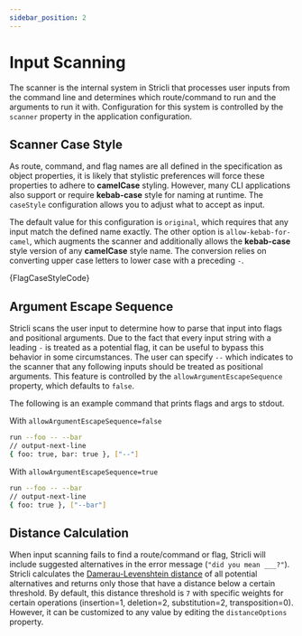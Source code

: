 ```yaml
---
sidebar_position: 2
---
```



# Input Scanning

The scanner is the internal system in Stricli that processes user inputs from the command line and determines which route/command to run and the arguments to run it with. Configuration for this system is controlled by the `scanner` property in the application configuration.

## Scanner Case Style

As route, command, and flag names are all defined in the specification as object properties, it is likely that stylistic preferences will force these properties to adhere to **camelCase** styling. However, many CLI applications also support or require **kebab-case** style for naming at runtime. The `caseStyle` configuration allows you to adjust what to accept as input.

The default value for this configuration is `original`, which requires that any input match the defined name exactly. The other option is `allow-kebab-for-camel`, which augments the scanner and additionally allows the **kebab-case** style version of any **camelCase** style name. The conversion relies on converting upper case letters to lower case with a preceding `-`.


<StricliPlayground>{FlagCaseStyleCode}</StricliPlayground>

## Argument Escape Sequence

Stricli scans the user input to determine how to parse that input into flags and positional arguments. Due to the fact that every input string with a leading `-` is treated as a potential flag, it can be useful to bypass this behavior in some circumstances. The user can specify `--` which indicates to the scanner that any following inputs should be treated as positional arguments. This feature is controlled by the `allowArgumentEscapeSequence` property, which defaults to `false`.

The following is an example command that prints flags and args to stdout.

With `allowArgumentEscapeSequence=false`

```sh
run --foo -- --bar
// output-next-line
{ foo: true, bar: true }, ["--"]
```

With `allowArgumentEscapeSequence=true`

```sh
run --foo -- --bar
// output-next-line
{ foo: true }, ["--bar"]
```

## Distance Calculation

When input scanning fails to find a route/command or flag, Stricli will include suggested alternatives in the error message (`"did you mean ___?"`). Stricli calculates the [Damerau-Levenshtein distance](https://en.wikipedia.org/wiki/Damerau%E2%80%93Levenshtein_distance) of all potential alternatives and returns only those that have a distance below a certain threshold. By default, this distance threshold is `7` with specific weights for certain operations (insertion=1, deletion=2, substitution=2, transposition=0). However, it can be customized to any value by editing the `distanceOptions` property.
